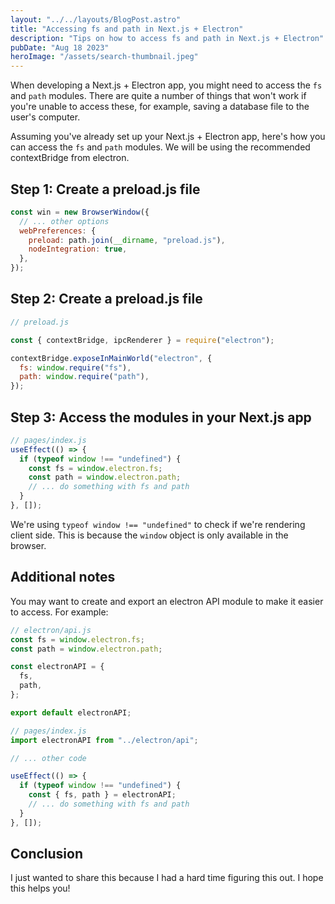 ```yaml
---
layout: "../../layouts/BlogPost.astro"
title: "Accessing fs and path in Next.js + Electron"
description: "Tips on how to access fs and path in Next.js + Electron"
pubDate: "Aug 18 2023"
heroImage: "/assets/search-thumbnail.jpeg"
---
```


When developing a Next.js + Electron app, you might need to access the `fs` and `path`
modules. There are quite a number of things that won't work if you're unable to access
these, for example, saving a database file to the user's computer.

Assuming you've already set up your Next.js + Electron app, here's how you can access
the `fs` and `path` modules. We will be using the recommended contextBridge from electron.

## Step 1: Create a preload.js file

```js
const win = new BrowserWindow({
  // ... other options
  webPreferences: {
    preload: path.join(__dirname, "preload.js"),
    nodeIntegration: true,
  },
});
```

## Step 2: Create a preload.js file

```js
// preload.js

const { contextBridge, ipcRenderer } = require("electron");

contextBridge.exposeInMainWorld("electron", {
  fs: window.require("fs"),
  path: window.require("path"),
});
```

## Step 3: Access the modules in your Next.js app

```js
// pages/index.js
useEffect(() => {
  if (typeof window !== "undefined") {
    const fs = window.electron.fs;
    const path = window.electron.path;
    // ... do something with fs and path
  }
}, []);
```

We're using `typeof window !== "undefined"` to check if we're rendering client side.
This is because the `window` object is only available in the browser.

## Additional notes

You may want to create and export an electron API module to make it easier to access.
For example:

```js
// electron/api.js
const fs = window.electron.fs;
const path = window.electron.path;

const electronAPI = {
  fs,
  path,
};

export default electronAPI;
```

```js
// pages/index.js
import electronAPI from "../electron/api";

// ... other code

useEffect(() => {
  if (typeof window !== "undefined") {
    const { fs, path } = electronAPI;
    // ... do something with fs and path
  }
}, []);
```

## Conclusion

I just wanted to share this because I had a hard time figuring this out. I hope this helps you!
